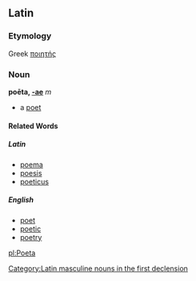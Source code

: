 ==Latin==
===Etymology===
Greek [[ποιητής]]
===Noun===
'''poēta, [[Wiktionary Appendix:Latin first declension|-ae]]''' ''m''

*a [[poet]]

====Related Words====
=====Latin=====
*[[poema]]
*[[poesis]]
*[[poeticus]]
=====English=====
*[[poet]]
*[[poetic]]
*[[poetry]]

[[Category:Latin masculine nouns in the first declension]]

[[pl:Poeta]]